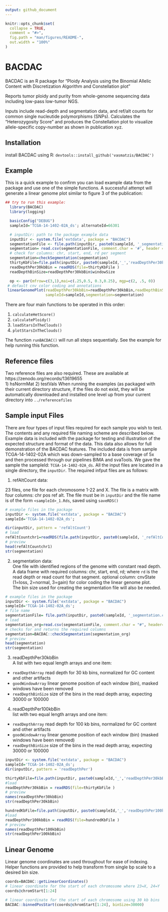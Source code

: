 ```yaml
---
output: github_document
---
```


<!-- README.md is generated from README.Rmd. Please edit that file -->

```r
knitr::opts_chunk$set(
  collapse = TRUE,
  comment = "#>",
  fig.path = "man/figures/README-",
  out.width = "100%"
)
```

# BACDAC

<!-- badges: start -->
<!-- badges: end -->

BACDAC is an R package for "Ploidy Analysis using the Binomial Allelic Content with 
Discretization Algorithm and Constellation plot"

Reports tumor ploidy and purity from whole-genome sequencing data including low-pass low-tumor NGS.

Inputs include read-depth and segmentation data, and ref/alt counts for common single nucleutide 
polymorphisms (SNPs). Calculates the "Heterozygosity Score" and produces the Constellation plot 
to visualize allele-specific copy-number as shown in publication xyz.


## Installation

install BACDAC using R: `devtools::install_github('vasmatzis/BACDAC')`


## Example

This is a quick example to confirm you can load example data from the package and use one of the 
simple functions. A successful attempt will generate a linear genome plot similar to figure 3 of 
the publication:

```r
## try to run this example:
  library(BACDAC)
  library(logging)

  basicConfig("DEBUG")
  sampleId='TCGA-14-1402-02A_ds'; alternateId=66301

  # inputDir: path to the package example data
  inputDir <- system.file('extdata', package = "BACDAC")
  segmentationFile <- file.path(inputDir, paste0(sampleId, '_segmentation.csv'))
  segmentation= read.csv(segmentationFile, comment.char = '#', header = TRUE) 
  # check for columns: chr, start, end, rd per segment
  segmentation=checkSegmentation(segmentation)
  thirtyKbFile=file.path(inputDir, paste0(sampleId,'_','readDepthPer30kbBin.Rds'))
  readDepthPer30kbBin = readRDS(file=thirtyKbFile )
  readDepthBinSize=readDepthPer30kbBin$windowSize

  op <- par(mfrow=c(3,1),mai=c(.25,0.5, 0.3,0.25), mgp=c(2, .5, 0))
 # default cnv color coding and annotations
 linearGenomePlot(readDepthPer30kbBin=readDepthPer30kbBin,readDepthBinSize=readDepthBinSize, 
                  sampleId=sampleId,segmentation=segmentation)
```

There are four main functions to be operated in this order:

1) `calculateHetScore()`
2) `calculatePloidy()`
3) `loadStarsInTheClouds()`
4) `plotStarsInTheClouds()`

The function `runBACDAC()` will run all steps sequentially. See the example for help running this 
function. 

## Reference files
Two reference files are also required. These are available at https://zenodo.org/records/13619655  
1) hsNormMat 
2) testVals 
When running the examples (as packaged with their current directory structure, if the files do not
exist, they will be automatically downloaded and installed one level up from your current directory
into `../referencefiles`


## Sample input Files
There are four types of input files required for each sample you wish to test. The contents and any
required file naming scheme are described below. Example data is included with the package for
testing and illustration of the expected structure and format of the data. This data also allows for
full demonstration of the BACDAC features. The included data is from sample TCGA-14-1402-02A which
was down-sampled to a base coverage of 5x and then processed through our pipelines BIMA and
svaTools. We gave the sample the sampleId: `TCGA-14-1402-02A_ds`. All the input files are located in
a single directory, the `inputDir`. The required infput files are as follows:

1) refAltCount data:

23 files, one file for each chromosome 1-22 and X. The file is a matrix with four columns: chr pos
ref alt. The file must be in `inputDir` and the file name is of the form `<sampleId>_1.Rds`, saved
using `saveRDS()`

```r
# example files in the package
inputDir <- system.file('extdata', package = "BACDAC")
sampleId='TCGA-14-1402-02A_ds';

dir(inputDir, pattern = 'refAltCount')
# load
refAltCountchr1=readRDS(file.path(inputDir, paste0(sampleId, '_refAltCount_1.Rds')))
# preview
head(refAltCountchr1)
str(segmentation)

```

2) segmentation data:  
One file with identified regions of the genome with constant read depth.   
A data frame with required columns: chr, start, end, rd; where `rd` is the read depth or read count
for that segment. 
optional column: cnvState (1=loss, 2=normal, 3=gain) for color coding the linear genome plot.  
The bin size used for creating the segmentation file will also be needed.

```r
# example files in the package
inputDir <- system.file('extdata', package = "BACDAC")
sampleId='TCGA-14-1402-02A_ds';
# file name
segmentationFile= file.path(inputDir, paste0(sampleId, '_segmentation.csv'))
# load
segmentation_org=read.csv(segmentationFile, comment.char = "#", header=TRUE)
# checks for and returns the required columns
segmentation=BACDAC::checkSegmentation(segmentation_org)
# preview
head(segmentation)
str(segmentation)
```


3)  readDepthPer30kbBin       
A list with two equal length arrays and one item:
  * `readDepthArray` read depth for 30 kb bins, normalized for GC content and other artifacts
  * `goodWindowArray` linear genome position of each window (bin), masked windows have been removed
  * `readDepthBinSize` size of the bins in the read depth array, expecting 30000 or 100000

4)  readDepthPer100kbBin       
list with two equal length arrays and one item:
  * `readDepthArray` read depth for 100 kb bins, normalized for GC content and other artifacts
  * `goodWindowArray` linear genome position of each window (bin) (masked windows have been removed)
  * `readDepthBinSize` size of the bins in the read depth array, expecting 30000 or 100000

```r
inputDir <- system.file('extdata', package = "BACDAC")
sampleId='TCGA-14-1402-02A_ds';
dir(inputDir, pattern = 'readDepthPer')

thirtyKbFile=file.path(inputDir, paste0(sampleId,'_','readDepthPer30kbBin.Rds'))
#load
readDepthPer30kbBin = readRDS(file=thirtyKbFile )
# preview
names(readDepthPer30kbBin)
str(readDepthPer30kbBin)

hundredKbFile=file.path(inputDir, paste0(sampleId,'_','readDepthPer100kbBin.Rds'))
#load
readDepthPer100kbBin = readRDS(file=hundredKbFile )
# preview
names(readDepthPer100kbBin)
str(readDepthPer100kbBin)

```

## Linear Genome

Linear genome coordinates are used throughout for ease of indexing. Helper functions are provided 
to help transform from single bp scale to a desired bin size.

```r
coords=BACDAC::getLinearCoordinates()
# linear coordinate for the start of each chromosome where 23=X, 24=Y
coords@chromStart[1:24]

# linear coordinate for the start of each chromosome using 30 kb bins
BACDAC::binnedPosStart(coords@chromStart[1:24], binSize=30000)

```



